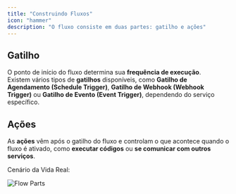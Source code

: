 ```yaml
---
title: "Construindo Fluxos"
icon: "hammer"
description: "O fluxo consiste em duas partes: gatilho e ações"
---
```


## Gatilho

O ponto de início do fluxo determina sua **frequência de execução**.\
Existem vários tipos de **gatilhos** disponíveis, como **Gatilho de Agendamento (Schedule Trigger)**, **Gatilho de Webhook (Webhook Trigger)** ou **Gatilho de Evento (Event Trigger)**, dependendo do serviço específico.

## Ações

As **ações** vêm após o gatilho do fluxo e controlam o que acontece quando o fluxo é ativado, como **executar códigos** ou **se comunicar com outros serviços**.

Cenário da Vida Real:

![Flow Parts](/resources/flow-parts.png)